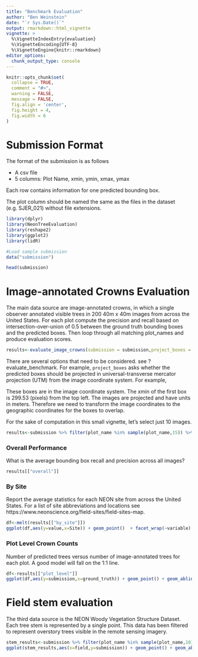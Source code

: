 ```yaml
---
title: "Benchmark Evaluation"
author: "Ben Weinstein"
date: "`r Sys.Date()`"
output: rmarkdown::html_vignette
vignette: >
  %\VignetteIndexEntry{evaluation}
  %\VignetteEncoding{UTF-8}
  %\VignetteEngine{knitr::rmarkdown}
editor_options: 
  chunk_output_type: console
---
```


```r
knitr::opts_chunk$set(
  collapse = TRUE,
  comment = "#>",
  warning = FALSE,
  message = FALSE,
  fig.align = 'center',
  fig.height = 4,
  fig.width = 6
)
```

# Submission Format

The format of the submission is as follows

* A csv file
* 5 columns: Plot Name, xmin, ymin, xmax, ymax

Each row contains information for one predicted bounding box.

The plot column should be named the same as the files in the dataset (e.g. SJER_021) without file extensions.

```r
library(dplyr)
library(NeonTreeEvaluation)
library(reshape2)
library(ggplot2)
library(lidR)

#Load sample submission
data("submission")
```

```r
head(submission)
```

# Image-annotated Crowns Evaluation

The main data source are image-annotated crowns, in which a single observer annotated visible trees in 200 40m x 40m images from across the United States. For each plot compute the precision and recall based on intersection-over-union of 0.5 between the ground truth bounding boxes and the predicted boxes. Then loop through all matching plot_names and produce evaluation scores.

```r
results<-evaluate_image_crowns(submission = submission,project_boxes = T, show=F, summarize = T)
```

There are several options that need to be considered. see ?evaluate_benchmark. For example, `project_boxes` asks whether the predicted boxes should be projected in universal-transverse mercator projection (UTM) from the image coordinate system. For example,

These boxes are in the image coordinate system. The xmin of the first box is 299.53 (pixels) from the top left. The images are projected and have units in meters. Therefore we need to transform the image coordinates to the geographic coordinates for the boxes to overlap. 

For the sake of computation in this small vignette, let's select just 10 images.

```r
results<-submission %>% filter(plot_name %in% sample(plot_name,15)) %>% evaluate_image_crowns(.,project = T,show=T,summarize = T)
```

### Overall Performance

What is the average bounding box recall and precision across all images?

```r
results[["overall"]]
```

### By Site

Report the average statistics for each NEON site from across the United States. For a list of site abbreviations and locations see https://www.neonscience.org/field-sites/field-sites-map. 

```r
df<-melt(results[["by_site"]])
ggplot(df,aes(y=value,x=Site)) + geom_point()  + facet_wrap(~variable) + coord_flip()
```

### Plot Level Crown Counts

Number of predicted trees versus number of image-annotated trees for each plot. A good model will fall on the 1:1 line.

```r
df<-results[["plot_level"]]
ggplot(df,aes(y=submission,x=ground_truth)) + geom_point() + geom_abline(linetype="dashed") + coord_equal() + labs(x="Ground Truth Crowns",y="Predicted Crowns")
```

# Field stem evaluation
The third data source is the NEON Woody Vegetation Structure Dataset. Each tree stem is represented by a single point. This data has been filtered to represent overstory trees visible in the remote sensing imagery.

```r
stem_results<-submission %>% filter(plot_name %in% sample(plot_name,10)) %>% evaluate_field_stems(.,project = T)
ggplot(stem_results,aes(x=field,y=submission)) + geom_point() + geom_abline() + coord_fixed() + ggtitle("Number of overstory trees") + labs(x="NEON Field Stems",y="Predicted Crowns")
```
